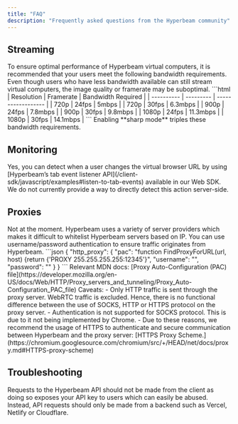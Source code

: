 ```yaml
---
title: "FAQ"
description: "Frequently asked questions from the Hyperbeam community"
---
```


## Streaming

<AccordionGroup>
	<Accordion title="Bandwidth requirements">
   To ensure optimal performance of Hyperbeam virtual computers, it is recommended that your users meet the following bandwidth requirements. Even though users who have less bandwidth available can still stream virtual computers, the image quality or framerate may be suboptimal.
    ```html
    | Resolution | Framerate | Bandwidth Required |
    | ---------- | --------- | ------------------ |
    | 720p       | 24fps     | 5mbps              |
    | 720p       | 30fps     | 6.3mbps            |
    | 900p       | 24fps     | 7.8mbps            |
    | 900p       | 30fps     | 9.8mbps            |
    | 1080p      | 24fps     | 11.3mbps           |
    | 1080p      | 30fps     | 14.1mbps           |
    ```
    <Warning>Enabling **sharp mode** triples these bandwidth requirements.</Warning>
  </Accordion>
</AccordionGroup>

## Monitoring

<AccordionGroup>
	<Accordion title="Can I detect when a user changes the URL in the virtual browser?">
    Yes, you can detect when a user changes the virtual browser URL by using [Hyperbeam’s tab event listener API](/client-sdk/javascript/examples#listen-to-tab-events) available in our Web SDK.
    We do not currently provide a way to directly detect this action server-side.
  </Accordion>
</AccordionGroup>

## Proxies

<AccordionGroup>
	<Accordion title="Is there an IP range I can use to whitelist Hyperbeam servers?">
    Not at the moment. Hyperbeam uses a variety of server providers which makes it difficult to whitelist Hyperbeam servers based on IP. You can use username/password authentication to ensure traffic originates from Hyperbeam.
	</Accordion>
	<Accordion title="Where do I put the credentials in FindProxyForURL?">
    ```json
    {
      "http_proxy": {
        "pac": "function FindProxyForURL(url, host) {return {'PROXY 255.255.255.255:12345'}",
        "username": "<username>",
        "password": "<password>"
      }
    }
    ```
    Relevant MDN docs: [Proxy Auto-Configuration (PAC) file](https://developer.mozilla.org/en-US/docs/Web/HTTP/Proxy_servers_and_tunneling/Proxy_Auto-Configuration_PAC_file)
    <Warning>
      Caveats:
      - Only HTTP traffic is sent through the proxy server. WebRTC traffic is excluded. Hence, there is no functional difference between the use of SOCKS, HTTP or HTTPS protocol on the proxy server.
      - Authentication is not supported for SOCKS protocol. This is due to it not being implemented by Chrome.
      - Due to these reasons, we recommend the usage of HTTPS to authenticate and secure communication between Hyperbeam and the proxy server: [HTTPS Proxy Scheme.](https://chromium.googlesource.com/chromium/src/+/HEAD/net/docs/proxy.md#HTTPS-proxy-scheme)
    </Warning>
  </Accordion>
</AccordionGroup>

## Troubleshooting

<AccordionGroup>
	<Accordion title="My API request fails due to CORS">
    Requests to the Hyperbeam API should not be made from the client as doing so exposes your
    API key to users which can easily be abused. Instead, API requests should only be
    made from a backend such as Vercel, Netlify or Cloudflare.
	</Accordion>
</AccordionGroup>
